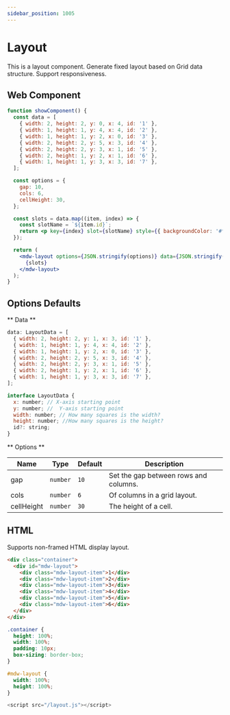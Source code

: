 ```yaml
---
sidebar_position: 1005
---
```



# Layout

This is a layout component. Generate fixed layout based on Grid data structure. Support responsiveness.

## Web Component

```jsx live
function showComponent() {
  const data = [
    { width: 2, height: 2, y: 0, x: 4, id: '1' },
    { width: 1, height: 1, y: 4, x: 4, id: '2' },
    { width: 1, height: 1, y: 2, x: 0, id: '3' },
    { width: 2, height: 2, y: 5, x: 3, id: '4' },
    { width: 2, height: 2, y: 3, x: 1, id: '5' },
    { width: 2, height: 1, y: 2, x: 1, id: '6' },
    { width: 1, height: 1, y: 3, x: 3, id: '7' },
  ];

  const options = {
    gap: 10,
    cols: 6,
    cellHeight: 30,
  };

  const slots = data.map((item, index) => {
    const slotName = `${item.id}`;
    return <p key={index} slot={slotName} style={{ backgroundColor: '#fff' }}>{`P${index + 1}`}</p>;
  });

  return (
    <mdw-layout options={JSON.stringify(options)} data={JSON.stringify(data)}>
      {slots}
    </mdw-layout>
  );
}
```

## Options Defaults

** Data **

```javascript
data: LayoutData = [
  { width: 2, height: 2, y: 1, x: 3, id: '1' },
  { width: 1, height: 1, y: 4, x: 4, id: '2' },
  { width: 1, height: 1, y: 2, x: 0, id: '3' },
  { width: 2, height: 2, y: 5, x: 3, id: '4' },
  { width: 2, height: 2, y: 3, x: 1, id: '5' },
  { width: 2, height: 1, y: 2, x: 1, id: '6' },
  { width: 1, height: 1, y: 3, x: 3, id: '7' },
];

interface LayoutData {
  x: number; // X-axis starting point
  y: number; //  Y-axis starting point
  width: number; // How many squares is the width?
  height: number; //How many squares is the height?
  id?: string;
}
```

** Options **

| Name       | Type     | Default | Description                           |
| ---------- | -------- | ------- | ------------------------------------- |
| gap        | `number` | `10`    | Set the gap between rows and columns. |
| cols       | `number` | `6`     | Of columns in a grid layout.          |
| cellHeight | `number` | `30`    | The height of a cell.                 |

## HTML

Supports non-framed HTML display layout.

```html
<div class="container">
  <div id="mdw-layout">
    <div class="mdw-layout-item">1</div>
    <div class="mdw-layout-item">2</div>
    <div class="mdw-layout-item">3</div>
    <div class="mdw-layout-item">4</div>
    <div class="mdw-layout-item">5</div>
    <div class="mdw-layout-item">6</div>
  </div>
</div>
```

```css
.container {
  height: 100%;
  width: 100%;
  padding: 10px;
  box-sizing: border-box;
}

#mdw-layout {
  width: 100%;
  height: 100%;
}
```

```javascript
<script src="/layout.js"></script>
```
